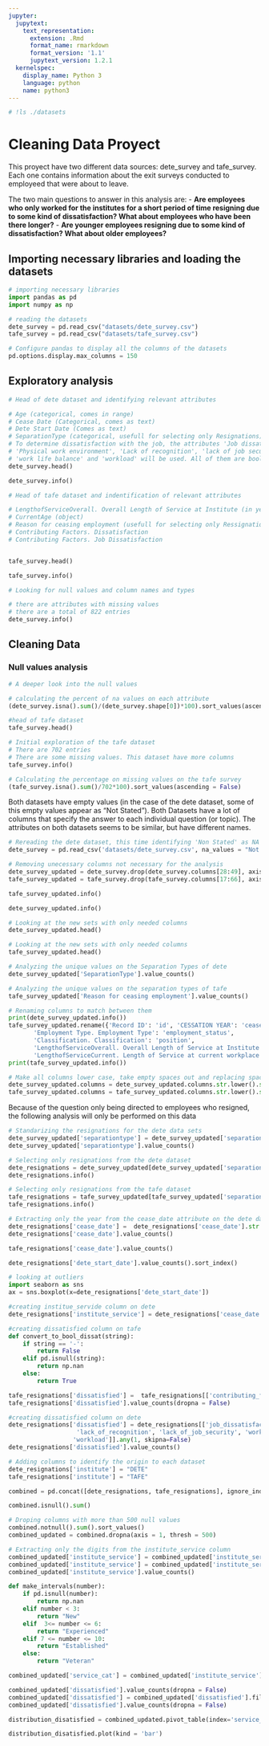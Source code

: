 ```yaml
---
jupyter:
  jupytext:
    text_representation:
      extension: .Rmd
      format_name: rmarkdown
      format_version: '1.1'
      jupytext_version: 1.2.1
  kernelspec:
    display_name: Python 3
    language: python
    name: python3
---
```


```python
# !ls ./datasets
```

# Cleaning Data Proyect
This proyect have two different data sources: dete_survey and tafe_survey. Each one contains information about the exit surveys conducted to employeed that were about to leave.

The two main questions to answer in this analysis are:
- **Are employees who only worked for the institutes for a short period of time resigning due to some kind of dissatisfaction? What about employees who have been there longer?**
- **Are younger employees resigning due to some kind of dissatisfaction? What about older employees?**



## Importing necessary libraries and loading the datasets

```python
# importing necessary libraries
import pandas as pd
import numpy as np
```

```python
# reading the datasets
dete_survey = pd.read_csv("datasets/dete_survey.csv")
tafe_survey = pd.read_csv("datasets/tafe_survey.csv")
```

```python
# Configure pandas to display all the columns of the datasets
pd.options.display.max_columns = 150
```

## Exploratory analysis

```python
# Head of dete dataset and identifying relevant attributes

# Age (categorical, comes in range)
# Cease Date (Categorical, comes as text)
# Dete Start Date (Comes as text)
# SeparationType (categorical, usefull for selecting only Resignations)
# To determine dissatisfaction with the job, the attributes 'Job dissatisfaction', 'dissatisfaction with the department',
# 'Physical work environment', 'Lack of recognition', 'lack of job security', 'work location', 'employmet conditions',
# 'work life balance' and 'workload' will be used. All of them are booleans (True/False)
dete_survey.head()
```

```python
dete_survey.info()
```

```python
# Head of tafe dataset and indentification of relevant attributes

# LengthofServiceOverall. Overall Length of Service at Institute (in years) (Categorical, comes as a range)
# CurrentAge (object)
# Reason for ceasing employment (usefull for selecting only Ressignations)
# Contributing Factors. Dissatisfaction
# Contributing Factors. Job Dissatisfaction


tafe_survey.head()
```

```python
tafe_survey.info()
```

```python
# Looking for null values and column names and types

# there are attributes with missing values
# there are a total of 822 entries
dete_survey.info()
```

## Cleaning Data


### Null values analysis

```python
# A deeper look into the null values

# calculating the percent of na values on each attribute
(dete_survey.isna().sum()/(dete_survey.shape[0])*100).sort_values(ascending = False)
```

```python
#head of tafe dataset
tafe_survey.head()
```

```python
# Initial exploration of the tafe dataset
# There are 702 entries
# There are some missing values. This dataset have more columns
tafe_survey.info()
```

```python
# Calculating the percentage on missing values on the tafe survey
(tafe_survey.isna().sum()/702*100).sort_values(ascending = False)
```

Both datasets have empty values (in the case of the dete dataset, some of this empty values appear as "Not Stated"). Both Datasets have a lot of columns that specify the answer to each individual question (or topic). The attributes on both datasets seems to be similar, but have different names. 

```python
# Rereading the dete dataset, this time identifying 'Non Stated' as NA
dete_survey = pd.read_csv('datasets/dete_survey.csv', na_values = "Not Stated")
```

```python
# Removing unecessary columns not necessary for the analysis
dete_survey_updated = dete_survey.drop(dete_survey.columns[28:49], axis = 1) 
tafe_survey_updated = tafe_survey.drop(tafe_survey.columns[17:66], axis = 1)
```

```python
tafe_survey_updated.info()
```

```python
dete_survey_updated.info()
```

```python
# Looking at the new sets with only needed columns
dete_survey_updated.head()
```

```python
# Looking at the new sets with only needed columns
tafe_survey_updated.head()
```

```python
# Analyzing the unique values on the Separation Types of dete
dete_survey_updated['SeparationType'].value_counts()
```

```python
# Analyzing the unique values on the separation types of tafe 
tafe_survey_updated['Reason for ceasing employment'].value_counts()
```

```python
# Renaming columns to match between them
print(dete_survey_updated.info())
tafe_survey_updated.rename({'Record ID': 'id', 'CESSATION YEAR': 'cease_date', 'Reason for ceasing employment': 'separationtype', 'Gender. What is your Gender?': 'gender', 'CurrentAge. Current Age': 'age',
       'Employment Type. Employment Type': 'employment_status',
       'Classification. Classification': 'position',
       'LengthofServiceOverall. Overall Length of Service at Institute (in years)': 'institute_service',
       'LengthofServiceCurrent. Length of Service at current workplace (in years)': 'role_service'}, axis = 1, inplace = True)
print(tafe_survey_updated.info())
```

```python
# Make all columns lower case, take empty spaces out and replacing spaces
dete_survey_updated.columns = dete_survey_updated.columns.str.lower().str.strip().str.replace(' ', '_')
tafe_survey_updated.columns = tafe_survey_updated.columns.str.lower().str.strip().str.replace(' ', '_')
```

Because of the question only being directed to employees who resigned, the following analysis will only be performed on this data

```python
# Standarizing the resignations for the dete data sets
dete_survey_updated['separationtype'] = dete_survey_updated['separationtype'].str.split("-").str[0]
dete_survey_updated['separationtype'].value_counts()
```

```python
# Selecting only resignations from the dete dataset
dete_resignations = dete_survey_updated[dete_survey_updated['separationtype'] == "Resignation"].copy()
dete_resignations.info()
```

```python
# Selecting only resignations from the tafe dataset
tafe_resignations = tafe_survey_updated[tafe_survey_updated['separationtype'] == "Resignation"].copy()
tafe_resignations.info()
```

```python
# Extracting only the year from the cease_date attribute on the dete dataset
dete_resignations['cease_date'] =  dete_resignations['cease_date'].str.split('/').str[-1].astype("float")
dete_resignations['cease_date'].value_counts()
```

```python
tafe_resignations['cease_date'].value_counts()
```

```python
dete_resignations['dete_start_date'].value_counts().sort_index()
```

```python
# looking at outliers
import seaborn as sns
ax = sns.boxplot(x=dete_resignations['dete_start_date'])
```

```python
#creating institue_servide column on dete
dete_resignations['institute_service'] = dete_resignations['cease_date'] - dete_resignations['dete_start_date']
```

```python
#creating dissatisfied column on tafe
def convert_to_bool_dissat(string):
    if string == '-':
        return False
    elif pd.isnull(string):
        return np.nan
    else:
        return True

tafe_resignations['dissatisfied'] =  tafe_resignations[['contributing_factors._job_dissatisfaction', 'contributing_factors._dissatisfaction']].applymap(convert_to_bool_dissat).any(1, skipna=False)
tafe_resignations['dissatisfied'].value_counts(dropna = False)
```

```python
#creating dissatisfied column on dete
dete_resignations['dissatisfied'] = dete_resignations[['job_dissatisfaction', 'dissatisfaction_with_the_department', 'physical_work_environment',
                   'lack_of_recognition', 'lack_of_job_security', 'work_location', 'employment_conditions', 'work_life_balance',
                  'workload']].any(1, skipna=False)
dete_resignations['dissatisfied'].value_counts()
```

```python
# Adding columns to identify the origin to each dataset
dete_resignations['institute'] = "DETE"
tafe_resignations['institute'] = "TAFE"
```

```python
combined = pd.concat([dete_resignations, tafe_resignations], ignore_index = True)

combined.isnull().sum()
```

```python
# Droping columns with more than 500 null values
combined.notnull().sum().sort_values()
combined_updated = combined.dropna(axis = 1, thresh = 500)
```

```python
# Extracting only the digits from the institute_service column
combined_updated['institute_service'] = combined_updated['institute_service'].astype('str').str.extract(r'(\d+)')
combined_updated['institute_service'] = combined_updated['institute_service'].astype('float')
combined_updated['institute_service'].value_counts()
```

```python
def make_intervals(number):
    if pd.isnull(number):
        return np.nan
    elif number < 3:
        return "New"
    elif  3<= number <= 6:
        return "Experienced"
    elif 7 <= number <= 10:
        return "Established"
    else:
        return "Veteran"

combined_updated['service_cat'] = combined_updated['institute_service'].apply(make_intervals).copy()
```

```python
combined_updated['dissatisfied'].value_counts(dropna = False)
combined_updated['dissatisfied'] = combined_updated['dissatisfied'].fillna(False)
combined_updated['dissatisfied'].value_counts(dropna = False)
```

```python
distribution_disatisfied = combined_updated.pivot_table(index='service_cat', values='dissatisfied')
```

```python
distribution_disatisfied.plot(kind = 'bar')
```
